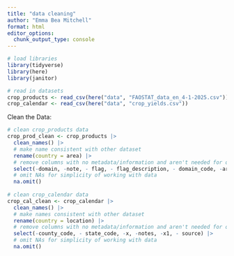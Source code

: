 ```yaml
---
title: "data cleaning"
author: "Emma Bea Mitchell"
format: html
editor_options: 
  chunk_output_type: console
---
```


```r
# load libraries
library(tidyverse)
library(here)
library(janitor)
```

```r
# read in datasets
crop_products <- read_csv(here("data", "FAOSTAT_data_en_4-1-2025.csv")) 
crop_calendar <- read_csv(here("data", "crop_yields.csv"))
```


Clean the Data:

```r
# clean crop_products data
crop_prod_clean <- crop_products |> 
  clean_names() |> 
  # make name consistent with other dataset
  rename(country = area) |> 
  # remove columns with no metadata/information and aren't needed for query
  select(-domain, -note, - flag, - flag_description, - domain_code, -area_code_m49) |> 
  # omit NAs for simplicity of working with data
  na.omit()
  
# clean crop_calendar data
crop_cal_clean <- crop_calendar |> 
  clean_names() |> 
  # make names consistent with other dataset
  rename(country = location) |> 
  # remove columns with no metadata/information and aren't needed for query
  select(-county_code, - state_code, -x, -notes, -x1, - source) |> 
  # omit NAs for simplicity of working with data
  na.omit()
 
```
